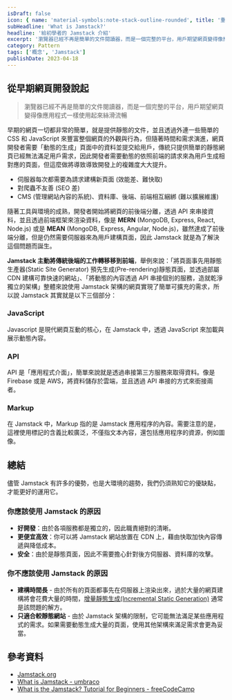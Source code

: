 ```yaml
---
isDraft: false
icon: { name: 'material-symbols:note-stack-outline-rounded', title: '重疊卡片符號' }
subHeadline: 'What is Jamstack?'
headline: '給初學者的 Jamstack 介紹'
excerpt: '瀏覽器已經不再是簡單的文件閱讀器，而是一個完整的平台，用戶期望網頁變得像應用程式一樣使用起來絲滑流暢，你可能在近期會很常聽到 Jamstack 這個詞彙，簡單來說它是一種現代建構網頁應用的方式。藉由這篇入門文章你可以了解：為什麼需要它？以及如何實踐這項技術。'
category: Pattern
tags: ['概念', 'Jamstack']
publishDate: 2023-04-18
---
```


## 從早期網頁開發說起

> 瀏覽器已經不再是簡單的文件閱讀器，而是一個完整的平台，用戶期望網頁變得像應用程式一樣使用起來絲滑流暢

早期的網頁一切都非常的簡單，就是提供靜態的文件，並且透過外連一些簡單的 CSS 和 JavaScript 來豐富整個網頁的外觀與行為，但隨著時間和需求演進，網頁開發者需要「動態的生成」頁面中的資料並提交給用戶，傳統只提供簡單的靜態網頁已經無法滿足用戶需求，因此開發者需要動態的依照前端的請求來為用戶生成相對應的頁面，但這麼做將導致導致開發上的複雜度大大提升。

- 伺服器每次都需要為請求建構新頁面 (效能差、難快取)
- 對爬蟲不友善 (SEO 差)
- CMS (管理網站內容的系統)、資料庫、後端、前端相互綑綁 (難以擴展維護)

隨著工具與環境的成熟，開發者開始將網頁的前後端分離，透過 API 來串接資料，並且透過前端框架來渲染資料，像是 **MERN** (MongoDB, Express, React, Node.js) 或是 **MEAN** (MongoDB, Express, Angular, Node.js)，雖然達成了前後端分離，但是仍然需要伺服器來為用戶建構頁面，因此 Jamstack 就是為了解決這個問題而誕生。

**Jamstack 主動將傳統後端的工作轉移移到前端**，舉例來說：「將頁面事先用靜態生產器(Static Site Generator) 預先生成(Pre-rendering)靜態頁面，並透過部屬 CDN 建構可靠快速的網站」、「將動態的內容透過 API 串接個別的服務，造就乾淨獨立的架構」整體來說使用 Jamstack 架構的網頁實現了簡單可擴充的需求，所以說 Jamstack 其實就是以下三個部分：

### JavaScript

Javascript 是現代網頁互動的核心，在 Jamstack 中，透過 JavaScript 來加載與展示動態內容。

### API

API 是「應用程式介面」，簡單來說就是透過串接第三方服務來取得資料。像是 Firebase 或是 AWS，將資料儲存於雲端，並且透過 API 串接的方式來銜接兩者。

### Markup

在 Jamstack 中，Markup 指的是 Jamstack 應用程序的內容。需要注意的是，這裡使用標記的含義比較廣泛，不僅指文本內容，還包括應用程序的資源，例如圖像。

## 總結

儘管 Jamstack 有許多的優勢，也是大環境的趨勢，我們仍須熟知它的優缺點，才能更好的運用它。

### 你應該使用 Jamstack 的原因

- **好開發**：由於各項服務都是獨立的，因此職責絕對的清晰。
- **更便宜高效**：你可以將 Jamstack 網站放置在 CDN 上，藉由快取加快內容傳遞與降低成本。
- **安全**：由於是靜態頁面，因此不需要擔心針對後方伺服器、資料庫的攻擊。

### 你不應該使用 Jamstack 的原因

- **建構時間長** - 由於所有的頁面都事先在伺服器上渲染出來，過於大量的網頁建構將會花費大量的時間，[增量靜態生成(Incremental Static Generation)](https://www.patterns.dev/posts/incremental-static-rendering) 通常是該問題的解方。
- **只適合較靜態網站** - 由於 Jamstack 架構的限制，它可能無法滿足某些應用程式的需求。如果需要動態生成大量的頁面，使用其他架構來滿足需求會更為妥當。

## 參考資料

- [Jamstack.org](https://jamstack.org/)
- [What is Jamstack - umbraco](https://umbraco.com/knowledge-base/jamstack/)
- [What is the Jamstack? Tutorial for Beginners - freeCodeCamp](https://www.freecodecamp.org/news/jamstack-for-beginners/)
